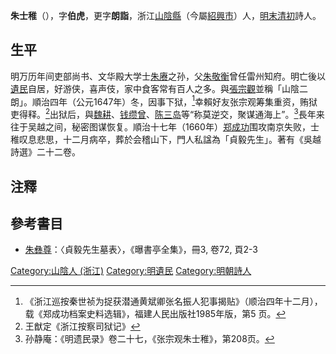 '''朱士稚'''（{{bd|？||1660年||catIdx=C}}），字'''伯虎'''，更字'''朗詣'''，浙江[[山陰縣|山陰縣]]（今屬[[紹興市|紹興市]]）人，[[明末|明末]][[清初|清初]]詩人。

== 生平 ==
明万历年间吏部尚书、文华殿大学士[[朱赓|朱赓]]之孙，父[[朱敬衡|朱敬衡]]曾任雷州知府。明亡後以[[遺民|遺民]]自居，好游侠，喜声伎，家中食客常有百人之多。與[[張宗觀|張宗觀]]並稱「山陰二朗」。順治四年（公元1647年）冬，因事下狱，<ref>《浙江巡按秦世祯为捉获潜通黄斌卿张名振人犯事揭贴》（顺治四年十二月），载《郑成功档案史料选辑》，福建人民出版社1985年版，第5 页。</ref>幸賴好友张宗观筹集重资，贿狱吏得释。<ref>王猷定《浙江按察司狱记》</ref>出狱后，與[[魏耕|魏耕]]、[[钱缵曾|钱缵曾]]、[[陈三岛|陈三岛]]等“称莫逆交，聚谋通海上”。<ref>孙静庵：《明遗民录》卷二十七，《张宗观朱士稚》，第208页。</ref>長年来往于吴越之间，秘密图谋恢复。順治十七年（1660年）[[郑成功|郑成功]]围攻南京失败，士稚叹息悲思，十二月病卒，葬於会稽山下，門人私諡為「貞毅先生」。著有《吳越詩選》二十二卷。

==注釋==
<div class="references-small">
<references />
</div>

==參考書目==
*[[朱彝尊|朱彝尊]]：〈貞毅先生墓表〉，《曝書亭全集》，冊3, 卷72, 頁2-3

[[Category:山陰人_(浙江)|Category:山陰人 (浙江)]]
[[Category:明遺民|Category:明遺民]]
[[Category:明朝詩人|Category:明朝詩人]]
